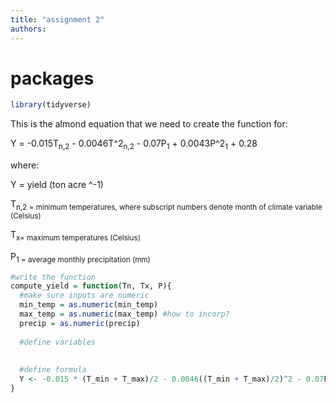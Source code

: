 ```yaml
---
title: "assignment 2"
authors: 
---
```


# packages

```r
library(tidyverse)
```

This is the almond equation that we need to create the function for:

Y = -0.015T~n,2~ - 0.0046T\^2~n,2~ - 0.07P~1~ + 0.0043P\^2~1~ + 0.28

where:

Y = yield (ton acre \^-1)

T~n,2\ =\ minimum\ temperatures,\ where\ subscript\ numbers\ denote\ month\ of\ climate\ variable\ (Celsius)~

T~x=\ maximum\ temperatures\ (Celsius)~

P~1\ =\ average\ monthly\ precipitation\ (mm)~

```r
#write the function
compute_yield = function(Tn, Tx, P){
  #make sure inputs are numeric
  min_temp = as.numeric(min_temp)
  max_temp = as.numeric(max_temp) #how to incorp?
  precip = as.numeric(precip)
  
  #define variables
  
  
  #define formula
  Y <- -0.015 * (T_min + T_max)/2 - 0.0046((T_min + T_max)/2)^2 - 0.07P1 + 0.0043P^21 + 0.28
}
```
